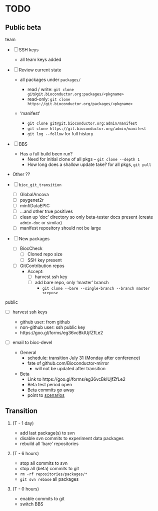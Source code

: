 # TODO

## Public beta

team

- [ ] SSH keys

    - all team keys added

- [ ] Review current state

    - all packages under `packages/`

      - read / write: `git clone git@git.bioconductor.org:packages/<pkgname>`
      - read-only: `git clone https://git.bioconductor.org/packages/<pkgname>`

    - 'manifest'

      - `git clone git@git.bioconductor.org:admin/manifest`
      - `git clone https://git.bioconductor.org/admin/manifest`
      - `git log --follow` for full history

- [ ] BBS

    - Has a full build been run?
      - Need for initial clone of all pkgs -- `git clone --depth 1`
      - How long does a shallow update take? for all pkgs, `git pull`

- Other ??

- [ ] `bioc_git_transition`

    - [ ] GlobalAncova
    - [ ] psygenet2r
    - [ ] minfiDataEPIC
    - [ ] ...and other true positives
    - [ ] clean up 'doc' directory so only beta-tester docs present
      (create `admin-doc` or similar)
    - [ ] manifest repository should not be large
    
- [ ] New packages

    - [ ] BiocCheck
      - [ ] Cloned repo size
      - [ ] SSH key present


    - [ ] GitContribution repos
      - Accept:
        - [ ] harvest ssh key
        - [ ] add bare repo, only 'master' branch
          - `git clone --bare --single-branch --branch master <repos>`

public

- [ ] harvest ssh keys

    - github user: from github
    - non-github user: ssh public key
    - https://goo.gl/forms/eg36vcBkIUjfZfLe2

- [ ] email to bioc-devel

    - General
      - schedule: transition July 31 (Monday after conference)
      - fate of github.com/Bioconductor-mirror
        - will not be updated after transition

    - Beta
      - Link to https://goo.gl/forms/eg36vcBkIUjfZfLe2
      - Beta test period open
      - Beta commits go away
      - point to [scenarios][]
      
[scenarios]: https://github.com/Bioconductor/bioc_git_transition/tree/master/doc

## Transition

1. (T - 1 day)

    - add last package(s) to svn
    - disable svn commits to experiment data packages
    - rebuild all 'bare' repositories

1. (T - 6 hours)

    - stop all commits to svn
    - stop all (beta) commits to git
    - `rm -rf repositories/packages/*`
    - `git svn rebase` all packages

1. (T - 0 hours)

    - enable commits to git
    - switch BBS
